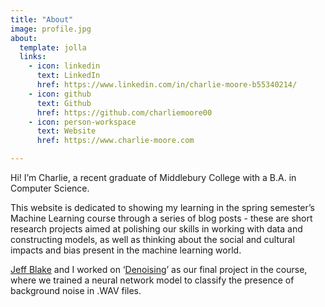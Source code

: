 ```yaml
---
title: "About"
image: profile.jpg
about:
  template: jolla
  links:
    - icon: linkedin
      text: LinkedIn
      href: https://www.linkedin.com/in/charlie-moore-b55340214/
    - icon: github
      text: Github
      href: https://github.com/charliemoore00
    - icon: person-workspace
      text: Website
      href: https://www.charlie-moore.com

---
```


Hi! I'm Charlie, a recent graduate of Middlebury College with a B.A. in Computer Science.

This website is dedicated to showing my learning in the spring semester's Machine Learning course through a series of blog posts - these are short research projects aimed at polishing our skills in working with data and constructing models, as well as thinking about the social and cultural impacts and bias present in the machine learning world.

[Jeff Blake](https://github.com/jblake05) and I worked on '[Denoising](https://charliemoore00.github.io/posts/denoising-final-project/)' as our final project in the course, where we trained a neural network model to classify the presence of background noise in .WAV files.